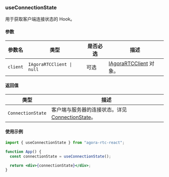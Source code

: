 ### useConnectionState

用于获取客户端连接状态的 Hook。

#### 参数

| 参数名   | 类型                                         | 是否必选 | 描述                                                                                                                                          |
| -------- | -------------------------------------------- | -------- | --------------------------------------------------------------------------------------------------------------------------------------------- |
| `client` | `IAgoraRTCClient `<code>&#124;</code>` null` | 可选     | [IAgoraRTCClient](https://docportal.shengwang.cn/cn/live-streaming-premium-4.x/API%20Reference/web_ng/interfaces/iagorartcclient.html) 对象。 |

#### 返回值

| 类型              | 描述                                                                                                                                                                 |
| ----------------- | -------------------------------------------------------------------------------------------------------------------------------------------------------------------- |
| `ConnectionState` | 客户端与服务器的连接状态。详见 [ConnectionState](https://docportal.shengwang.cn/cn/live-streaming-premium-4.x/API%20Reference/web_ng/globals.html#connectionstate)。 |

#### 使用示例

```jsx
import { useConnectionState } from "agora-rtc-react";

function App() {
  const connectionState = useConnectionState();

  return <div>{connectionState}</div>;
}
```
